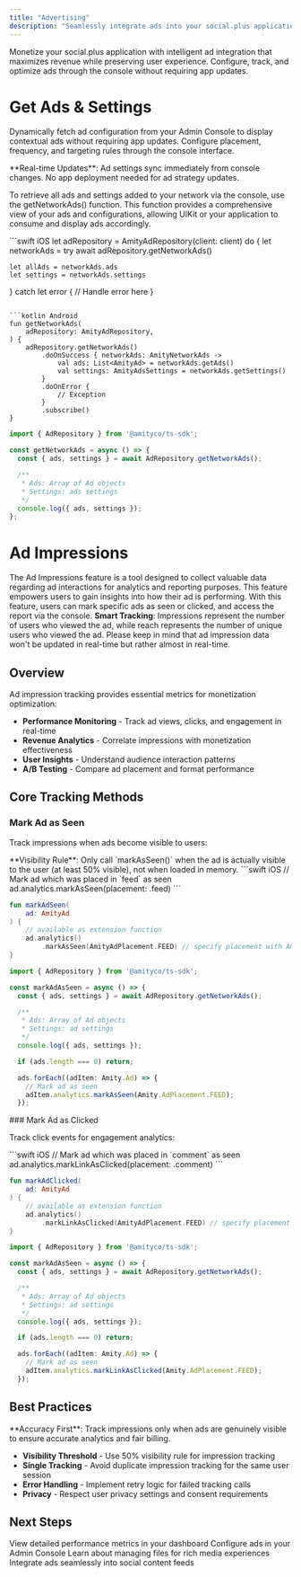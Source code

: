 ```yaml
---
title: "Advertising"
description: "Seamlessly integrate ads into your social.plus application with console-driven configuration and comprehensive analytics"
---
```


Monetize your social.plus application with intelligent ad integration that maximizes revenue while preserving user experience. Configure, track, and optimize ads through the console without requiring app updates.

# Get Ads & Settings

Dynamically fetch ad configuration from your Admin Console to display contextual ads without requiring app updates. Configure placement, frequency, and targeting rules through the console interface.

<Info>
**Real-time Updates**: Ad settings sync immediately from console changes. No app deployment needed for ad strategy updates.
</Info>


 To retrieve all ads and settings added to your network via the console, use the getNetworkAds() function. This function provides a comprehensive view of your ads and configurations, allowing UIKit or your application to consume and display ads accordingly.


<CodeGroup>
```swift iOS
let adRepository = AmityAdRepository(client: client)
do {
    let networkAds = try await adRepository.getNetworkAds()
    
    let allAds = networkAds.ads
    let settings = networkAds.settings
} catch let error {
    // Handle error here
}
```

```kotlin Android
fun getNetworkAds(
    adRepository: AmityAdRepository,
) {
    adRepository.getNetworkAds()
        .doOnSuccess { networkAds: AmityNetworkAds ->
            val ads: List<AmityAd> = networkAds.getAds()
            val settings: AmityAdsSettings = networkAds.getSettings()
        }
        .doOnError {
            // Exception
        }
        .subscribe()
}
```

```typescript TypeScript 
import { AdRepository } from '@amityco/ts-sdk';

const getNetworkAds = async () => {
  const { ads, settings } = await AdRepository.getNetworkAds();

  /**
   * Ads: Array of Ad objects
   * Settings: ads settings
   */
  console.log({ ads, settings });
};
```

</CodeGroup>


# Ad Impressions


The Ad Impressions feature is a tool designed to collect valuable data regarding ad interactions for analytics and reporting purposes. This feature empowers users to gain insights into how their ad is performing. With this feature, users can mark specific ads as seen or clicked, and access the report via the console.
<Info>
**Smart Tracking**: Impressions represent the number of users who viewed the ad, while reach represents the number of unique users who viewed the ad. Please keep in mind that ad impression data won't be updated in real-time but rather almost in real-time.

</Info>

## Overview

Ad impression tracking provides essential metrics for monetization optimization:

- **Performance Monitoring** - Track ad views, clicks, and engagement in real-time
- **Revenue Analytics** - Correlate impressions with monetization effectiveness  
- **User Insights** - Understand audience interaction patterns
- **A/B Testing** - Compare ad placement and format performance


## Core Tracking Methods

### Mark Ad as Seen

Track impressions when ads become visible to users:

<Warning>
**Visibility Rule**: Only call `markAsSeen()` when the ad is actually visible to the user (at least 50% visible), not when loaded in memory.
</Warning>

<CodeGroup>
```swift iOS
// Mark ad which was placed in `feed` as seen
ad.analytics.markAsSeen(placement: .feed)
```

```kotlin Android
fun markAdSeen(
    ad: AmityAd
) {
    // available as extension function
    ad.analytics()
        .markAsSeen(AmityAdPlacement.FEED) // specify placement with AmityAdPlacement
}
```

```typescript TypeScript 
import { AdRepository } from '@amityco/ts-sdk';

const markAdAsSeen = async () => {
  const { ads, settings } = await AdRepository.getNetworkAds();

  /**
   * Ads: Array of Ad objects
   * Settings: ad settings
   */
  console.log({ ads, settings });

  if (ads.length === 0) return;

  ads.forEach((adItem: Amity.Ad) => {
    // Mark ad as seen
    adItem.analytics.markAsSeen(Amity.AdPlacement.FEED);
  }); 

```

</CodeGroup>
### Mark Ad as Clicked

Track click events for engagement analytics:

<CodeGroup>
```swift iOS
// Mark ad which was placed in `comment` as seen
ad.analytics.markLinkAsClicked(placement: .comment)
```

```kotlin Android
fun markAdClicked(
    ad: AmityAd
) {
    // available as extension function
    ad.analytics()
        .markLinkAsClicked(AmityAdPlacement.FEED) // specify placement with AmityAdPlacement
}
```

```typescript TypeScript 
import { AdRepository } from '@amityco/ts-sdk';

const markAdAsSeen = async () => {
  const { ads, settings } = await AdRepository.getNetworkAds();

  /**
   * Ads: Array of Ad objects
   * Settings: ad settings
   */
  console.log({ ads, settings });

  if (ads.length === 0) return;

  ads.forEach((adItem: Amity.Ad) => {
    // Mark ad as seen
    adItem.analytics.markLinkAsClicked(Amity.AdPlacement.FEED);
  }); 
```

</CodeGroup>


## Best Practices

<Tip>
**Accuracy First**: Track impressions only when ads are genuinely visible to ensure accurate analytics and fair billing.
</Tip>

- **Visibility Threshold** - Use 50% visibility rule for impression tracking
- **Single Tracking** - Avoid duplicate impression tracking for the same user session
- **Error Handling** - Implement retry logic for failed tracking calls
- **Privacy** - Respect user privacy settings and consent requirements

## Next Steps

<CardGroup cols={2}>
  <Card title="Console Analytics" icon="chart-bar" href="/analytics-and-moderation/console/overview">
    View detailed performance metrics in your dashboard
  </Card>
  <Card title="Console Setup" icon="gear" href="/analytics-and-moderation/console/overview">
    Configure ads in your Admin Console
  </Card>
  <Card title="Content Handling" icon="object-group" href="/social-plus-sdk/core-concepts/content-handling/files-images-and-videos/file">
    Learn about managing files for rich media experiences
  </Card>
  <Card title="Posts with Ads" icon="pen-to-square" href="/social-plus-sdk/social/content-management/posts/overview">
    Integrate ads seamlessly into social content feeds
  </Card>
</CardGroup>

